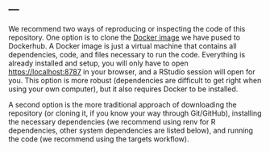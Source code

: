 ---
---

We recommend two ways of reproducing or inspecting the code of this repository. One option is to clone the [Docker image](https://hub.docker.com/r/gongcastro/cognate-beginnings) we have pused to Dockerhub. A Docker image is just a virtual machine that contains all dependencies, code, and files necessary to run the code. Everything is already installed and setup, you will only have to open [https://localhost:8787](https://localhost:8787) in your browser, and a RStudio session will open for you. This option is more robust (dependencies are difficult to get right when using your own computer), but it also requires Docker to be installed.

A second option is the more traditional approach of downloading the repository (or cloning it, if you know your way through Git/GitHub), installing the necessary dependencies (we recommend using renv for R dependencies, other system dependencies are listed below), and running the code (we recommend using the targets workflow).